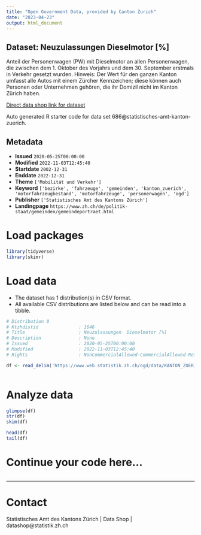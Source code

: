 ```yaml
---
title: "Open Government Data, provided by Canton Zurich"
date: "2023-04-23"
output: html_document
---
```


## Dataset: Neuzulassungen  Dieselmotor [%]

Anteil der Personenwagen (PW) mit Dieselmotor an allen Personenwagen, die zwischen dem 1. Oktober des Vorjahrs und dem 30. September erstmals in Verkehr gesetzt wurden. Hinweis: Der Wert für den ganzen Kanton umfasst alle Autos mit einem Zürcher Kennzeichen; diese können auch Personen oder Unternehmen gehören, die ihr Domizil nicht im Kanton Zürich haben.

[Direct data shop link for dataset](https://www.zh.ch/de/politik-staat/opendata.zhweb-noredirect.zhweb-cache.html#/datasets/686@statistisches-amt-kanton-zuerich)

Auto generated R starter code for data set 686@statistisches-amt-kanton-zuerich.

## Metadata

- **Issued** `2020-05-25T00:00:00`
- **Modified** `2022-11-03T12:45:40`
- **Startdate** `2002-12-31`
- **Enddate** `2022-12-31`
- **Theme** `['Mobilität und Verkehr']`
- **Keyword** `['bezirke', 'fahrzeuge', 'gemeinden', 'kanton_zuerich', 'motorfahrzeugbestand', 'motorfahrzeuge', 'personenwagen', 'ogd']`
- **Publisher** `['Statistisches Amt des Kantons Zürich']`
- **Landingpage** `https://www.zh.ch/de/politik-staat/gemeinden/gemeindeportraet.html`


# Load packages

```r

library(tidyverse)
library(skimr)

```

# Load data

-   The dataset has 1 distribution(s) in CSV format.
-   All available CSV distributions are listed below and can be read into a tibble.

```r

# Distribution 0
# Ktzhdistid               : 1646
# Title                    : Neuzulassungen  Dieselmotor [%]
# Description              : None
# Issued                   : 2020-05-25T00:00:00
# Modified                 : 2022-11-03T12:45:40
# Rights                   : NonCommercialAllowed-CommercialAllowed-ReferenceRequired

df <- read_delim('https://www.web.statistik.zh.ch/ogd/data/KANTON_ZUERICH_610.csv')



```

# Analyze data

```r

glimpse(df)
str(df)
skim(df)

head(df)
tail(df)

```

# Continue your code here...

```r

```

------------------------------------------------------------------------

# Contact

Statistisches Amt des Kantons Zürich | Data Shop | datashop@statistik.zh.ch
